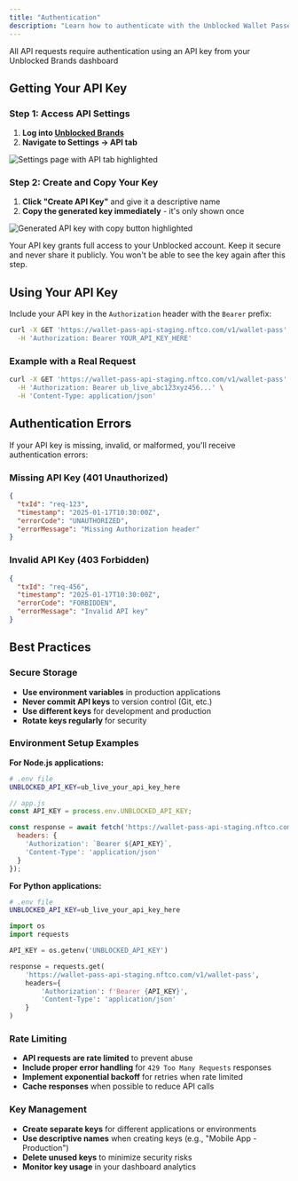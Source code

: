```yaml
---
title: "Authentication"
description: "Learn how to authenticate with the Unblocked Wallet Passes API"
---
```


All API requests require authentication using an API key from your Unblocked Brands dashboard

## Getting Your API Key

### Step 1: Access API Settings

1. **Log into [Unblocked Brands](https://app.unblockedbrands.com/login)**
2. **Navigate to Settings → API tab**

<img
  src="/images/auth/api-key-settings.png"
  alt="Settings page with API tab highlighted"
/>

### Step 2: Create and Copy Your Key

1. **Click "Create API Key"** and give it a descriptive name
2. **Copy the generated key immediately** - it's only shown once

<img
  src="/images/auth/api-key-settings-created.png"
  alt="Generated API key with copy button highlighted"
/>

<Warning>
Your API key grants full access to your Unblocked account. Keep it secure and never share it publicly. You won't be able to see the key again after this step.
</Warning>

## Using Your API Key

Include your API key in the `Authorization` header with the `Bearer` prefix:

```bash
curl -X GET 'https://wallet-pass-api-staging.nftco.com/v1/wallet-pass' \
  -H 'Authorization: Bearer YOUR_API_KEY_HERE'
```

### Example with a Real Request

```bash
curl -X GET 'https://wallet-pass-api-staging.nftco.com/v1/wallet-pass' \
  -H 'Authorization: Bearer ub_live_abc123xyz456...' \
  -H 'Content-Type: application/json'
```

## Authentication Errors

If your API key is missing, invalid, or malformed, you'll receive authentication errors:

### Missing API Key (401 Unauthorized)
```json
{
  "txId": "req-123",
  "timestamp": "2025-01-17T10:30:00Z",
  "errorCode": "UNAUTHORIZED", 
  "errorMessage": "Missing Authorization header"
}
```

### Invalid API Key (403 Forbidden)
```json
{
  "txId": "req-456",
  "timestamp": "2025-01-17T10:30:00Z",
  "errorCode": "FORBIDDEN",
  "errorMessage": "Invalid API key"
}
```

## Best Practices

### Secure Storage
- **Use environment variables** in production applications
- **Never commit API keys** to version control (Git, etc.)
- **Use different keys** for development and production
- **Rotate keys regularly** for security

### Environment Setup Examples

**For Node.js applications:**
```bash
# .env file
UNBLOCKED_API_KEY=ub_live_your_api_key_here
```

```javascript
// app.js
const API_KEY = process.env.UNBLOCKED_API_KEY;

const response = await fetch('https://wallet-pass-api-staging.nftco.com/v1/wallet-pass', {
  headers: {
    'Authorization': `Bearer ${API_KEY}`,
    'Content-Type': 'application/json'
  }
});
```

**For Python applications:**
```bash
# .env file  
UNBLOCKED_API_KEY=ub_live_your_api_key_here
```

```python
import os
import requests

API_KEY = os.getenv('UNBLOCKED_API_KEY')

response = requests.get(
    'https://wallet-pass-api-staging.nftco.com/v1/wallet-pass',
    headers={
        'Authorization': f'Bearer {API_KEY}',
        'Content-Type': 'application/json'
    }
)
```

### Rate Limiting
- **API requests are rate limited** to prevent abuse
- **Include proper error handling** for `429 Too Many Requests` responses  
- **Implement exponential backoff** for retries when rate limited
- **Cache responses** when possible to reduce API calls

### Key Management
- **Create separate keys** for different applications or environments
- **Use descriptive names** when creating keys (e.g., "Mobile App - Production")
- **Delete unused keys** to minimize security risks
- **Monitor key usage** in your dashboard analytics

